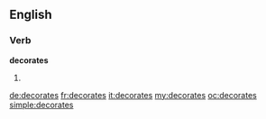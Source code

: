 ==English==

===Verb===
'''decorates'''

# {{third-person singular of|[[decorate]]}}

[[de:decorates]]
[[fr:decorates]]
[[it:decorates]]
[[my:decorates]]
[[oc:decorates]]
[[simple:decorates]]